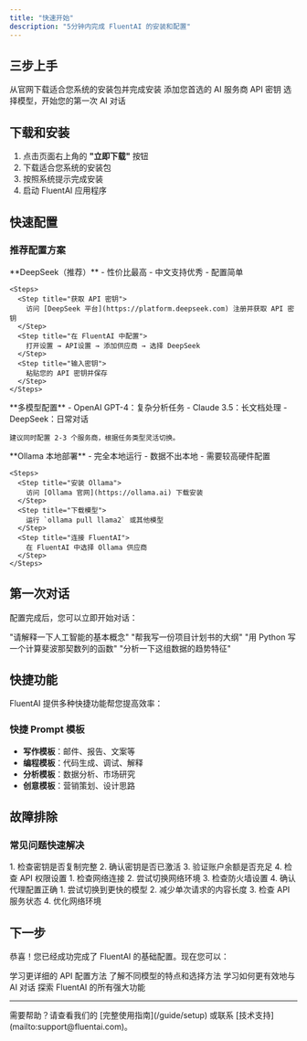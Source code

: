 ```yaml
---
title: "快速开始"
description: "5分钟内完成 FluentAI 的安装和配置"
---
```


## 三步上手

<Steps>
  <Step title="下载安装">
    从官网下载适合您系统的安装包并完成安装
  </Step>
  <Step title="配置 API">
    添加您首选的 AI 服务商 API 密钥
  </Step>
  <Step title="开始对话">
    选择模型，开始您的第一次 AI 对话
  </Step>
</Steps>

## 下载和安装

1. 点击页面右上角的 **"立即下载"** 按钮
2. 下载适合您系统的安装包
3. 按照系统提示完成安装
4. 启动 FluentAI 应用程序

## 快速配置

### 推荐配置方案

<Tabs>
  <Tab title="新手推荐">
    **DeepSeek（推荐）**
    - 性价比最高
    - 中文支持优秀
    - 配置简单

    <Steps>
      <Step title="获取 API 密钥">
        访问 [DeepSeek 平台](https://platform.deepseek.com) 注册并获取 API 密钥
      </Step>
      <Step title="在 FluentAI 中配置">
        打开设置 → API设置 → 添加供应商 → 选择 DeepSeek
      </Step>
      <Step title="输入密钥">
        粘贴您的 API 密钥并保存
      </Step>
    </Steps>
  </Tab>

  <Tab title="专业用户">
    **多模型配置**
    - OpenAI GPT-4：复杂分析任务
    - Claude 3.5：长文档处理
    - DeepSeek：日常对话

    建议同时配置 2-3 个服务商，根据任务类型灵活切换。
  </Tab>

  <Tab title="隐私优先">
    **Ollama 本地部署**
    - 完全本地运行
    - 数据不出本地
    - 需要较高硬件配置

    <Steps>
      <Step title="安装 Ollama">
        访问 [Ollama 官网](https://ollama.ai) 下载安装
      </Step>
      <Step title="下载模型">
        运行 `ollama pull llama2` 或其他模型
      </Step>
      <Step title="连接 FluentAI">
        在 FluentAI 中选择 Ollama 供应商
      </Step>
    </Steps>
  </Tab>
</Tabs>

## 第一次对话

配置完成后，您可以立即开始对话：

<CardGroup cols={2}>
  <Card
    title="简单问答"
    icon="comments"
  >
    "请解释一下人工智能的基本概念"
  </Card>
  <Card
    title="内容创作"
    icon="pen-to-square"
  >
    "帮我写一份项目计划书的大纲"
  </Card>
  <Card
    title="编程助手"
    icon="code"
  >
    "用 Python 写一个计算斐波那契数列的函数"
  </Card>
  <Card
    title="数据分析"
    icon="magnifying-glass"
  >
    "分析一下这组数据的趋势特征"
  </Card>
</CardGroup>

## 快捷功能

FluentAI 提供多种快捷功能帮您提高效率：

### 快捷 Prompt 模板
- **写作模板**：邮件、报告、文案等
- **编程模板**：代码生成、调试、解释
- **分析模板**：数据分析、市场研究
- **创意模板**：营销策划、设计思路

## 故障排除

### 常见问题快速解决

<AccordionGroup>
  <Accordion icon="key" title="API 密钥无效">
    1. 检查密钥是否复制完整
    2. 确认密钥是否已激活
    3. 验证账户余额是否充足
    4. 检查 API 权限设置
  </Accordion>

  <Accordion icon="wifi" title="网络连接问题">
    1. 检查网络连接
    2. 尝试切换网络环境
    3. 检查防火墙设置
    4. 确认代理配置正确
  </Accordion>

  <Accordion icon="loader" title="模型响应慢">
    1. 尝试切换到更快的模型
    2. 减少单次请求的内容长度
    3. 检查 API 服务状态
    4. 优化网络环境
  </Accordion>
</AccordionGroup>

## 下一步

恭喜！您已经成功完成了 FluentAI 的基础配置。现在您可以：

<CardGroup cols={2}>
  <Card
    title="深入了解配置"
    icon="gear"
    href="/guide/api-config"
  >
    学习更详细的 API 配置方法
  </Card>
  <Card
    title="探索更多模型"
    icon="robot"
    href="/guide/models"
  >
    了解不同模型的特点和选择方法
  </Card>
  <Card
    title="提高对话技巧"
    icon="comments"
    href="/guide/chat"
  >
    学习如何更有效地与 AI 对话
  </Card>
  <Card
    title="查看完整功能"
    icon="star"
    href="/features"
  >
    探索 FluentAI 的所有强大功能
  </Card>
</CardGroup>

---

<Note>
需要帮助？请查看我们的 [完整使用指南](/guide/setup) 或联系 [技术支持](mailto:support@fluentai.com)。
</Note>
